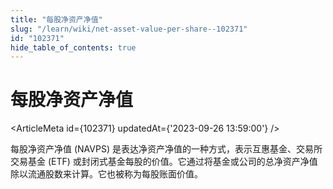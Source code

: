 ```yaml
---
title: "每股净资产净值"
slug: "/learn/wiki/net-asset-value-per-share--102371"
id: "102371"
hide_table_of_contents: true
---
```



# 每股净资产净值

<ArticleMeta id={102371} updatedAt={'2023-09-26 13:59:00'} />
<div className='border-solid border-b border-t-0 my-4 border-[var(--ifm-color-gray-300)]' />

每股净资产净值 (NAVPS) 是表达净资产净值的一种方式，表示互惠基金、交易所交易基金 (ETF) 或封闭式基金每股的价值。它通过将基金或公司的总净资产净值除以流通股数来计算。它也被称为每股账面价值。
